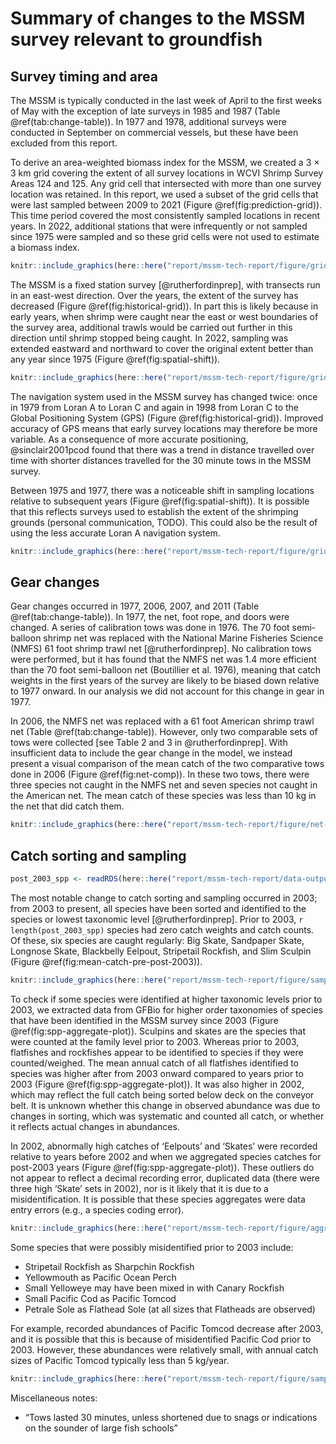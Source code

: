 <!-- SA: it seems to me that this section is about more than just changes to the MSSM survey, but also a bunch of methods of what we/you did and results. Adjust section title? -->

# Summary of changes to the MSSM survey relevant to groundfish

## Survey timing and area

The MSSM is typically conducted in the last week of April to the first weeks of May with the exception of late surveys in 1985 and 1987 (Table \@ref(tab:change-table)).
In 1977 and 1978, additional surveys were conducted in September on commercial vessels, but these have been excluded from this report.

<!-- SA: the transition right here to the grid seems a bit abrupt. Maybe start by stating all the changes to spatial coverage, then motivate the need for a grid (to integrate biomass across the survey domain as approximated by an extrapolation grid?), then describe that grid and how it deals with the spatial change issues? -->
To derive an area-weighted biomass index for the MSSM, we created a 3 $\times$ 3 km grid covering the extent of all survey locations in WCVI Shrimp Survey Areas 124 and 125.
Any grid cell that intersected with more than one survey location was retained.
In this report, we used a subset of the grid cells that were last sampled between 2009 to 2021 (Figure \@ref(fig:prediction-grid)).
This time period covered the most consistently sampled locations in recent years.
In 2022, additional stations that were infrequently or not sampled since 1975 were sampled and so these grid cells were not used to estimate a biomass index.

```r

knitr::include_graphics(here::here("report/mssm-tech-report/figure/grid-prediction-2009.png"), dpi = NA)

```

The MSSM is a fixed station survey [@rutherfordinprep], with transects run in an east-west direction.
Over the years, the extent of the survey has decreased (Figure \@ref(fig:historical-grid)).
In part this is likely because in early years, when shrimp were caught near the east or west boundaries of the survey area, additional trawls would be carried out further in this direction until shrimp stopped being caught.
In 2022, sampling was extended eastward and northward to cover the original extent better than any year since 1975 (Figure \@ref(fig:spatial-shift)).

```r

knitr::include_graphics(here::here("report/mssm-tech-report/figure/grid-historical-nav-changes_no-points.png"), dpi = NA)

```

The navigation system used in the MSSM survey has changed twice: once in 1979 from Loran A to Loran C and again in 1998 from Loran C to the Global Positioning System (GPS) (Figure \@ref(fig:historical-grid)).
Improved accuracy of GPS means that early survey locations may therefore be more variable.
As a consequence of more accurate positioning, @sinclair2001pcod found that there was a trend in distance travelled over time with shorter distances travelled for the 30 minute tows in the MSSM survey.

Between 1975 and 1977, there was a noticeable shift in sampling locations relative to subsequent years (Figure \@ref(fig:spatial-shift)).
It is possible that this reflects surveys used to establish the extent of the shrimping grounds (personal communication, TODO). 
<!-- TODO (JD: I don't think this is the case after reading the 1975 and 1976 cruise reports, or at least there is no mention of change in protocol.) -->
This could also be the result of using the less accurate Loran A navigation system.

```r
knitr::include_graphics(here::here("report/mssm-tech-report/figure/grid-spatial-sampling-changes.png"), dpi = NA)
```

## Gear changes

Gear changes occurred in 1977, 2006, 2007, and 2011 (Table \@ref(tab:change-table)).
In 1977, the net, foot rope, and doors were changed.
A series of calibration tows was done in 1976.
The 70 foot semi-balloon shrimp net was replaced with the National Marine Fisheries Science (NMFS) 61 foot shrimp trawl net [@rutherfordinprep].
No calibration tows were performed, but it has found that the NMFS net was 1.4 more efficient than the 70 foot semi-balloon net (Boutillier et al. 1976), meaning that catch weights in the first years of the survey are likely to be biased down relative to 1977 onward.
<!-- SA: TODO add Boutillier to mssm.bib and cite here -->
In our analysis we did not account for this change in gear in 1977.

In 2006, the NMFS net was replaced with a 61 foot American shrimp trawl net (Table \@ref(tab:change-table)).
However, only two comparable sets of tows were collected [see Table 2 and 3 in @rutherfordinprep].
With insufficient data to include the gear change in the model, we instead present a visual comparison of the mean catch of the two comparative tows done in 2006 (Figure \@ref(fig:net-comp)).
In these two tows, there were three species not caught in the NMFS net and seven species not caught in the American net.
The mean catch of these species was less than 10 kg in the net that did catch them.

```r
knitr::include_graphics(here::here("report/mssm-tech-report/figure/net-comp.png"), dpi = NA)
```

## Catch sorting and sampling

```r
post_2003_spp <- readRDS(here::here("report/mssm-tech-report/data-outputs/post-2003-spp.rds"))
```

The most notable change to catch sorting and sampling occurred in 2003; from 2003 to present, all species have been sorted and identified to the species or lowest taxonomic level [@rutherfordinprep].
Prior to 2003, `r length(post_2003_spp)` species had zero catch weights and catch counts.
Of these, six species are caught regularly: Big Skate, Sandpaper Skate, Longnose Skate, Blackbelly Eelpout, Stripetail Rockfish, and Slim Sculpin (Figure \@ref(fig:mean-catch-pre-post-2003)).

```r
knitr::include_graphics(here::here("report/mssm-tech-report/figure/sampling-2003.png"), dpi = NA)
```

To check if some species were identified at higher taxonomic levels prior to 2003, we extracted data from GFBio for higher order taxonomies of species that have been identified in the MSSM survey since 2003 (Figure \@ref(fig:spp-aggregate-plot)).
Sculpins and skates are the species that were counted at the family level prior to 2003.
Whereas prior to 2003, flatfishes and rockfishes appear to be identified to species if they were counted/weighed.
The mean annual catch of all flatfishes identified to species was higher after from 2003 onward compared to years prior to 2003 (Figure \@ref(fig:spp-aggregate-plot)).
It was also higher in 2002, which may reflect the full catch being sorted below deck on the conveyor belt.
It is unknown whether this change in observed abundance was due to changes in sorting,
which was systematic and counted all catch,
<!-- SA: remove the above clause? I'm not sure how 'which was systematic and counted all catch' is a change in sorting... or reword? -->
or whether it reflects actual changes in abundances.

In 2002, abnormally high catches of 'Eelpouts' and 'Skates' were recorded relative to years before 2002 and when we aggregated species catches for post-2003 years (Figure \@ref(fig:spp-aggregate-plot)).
These outliers do not appear to reflect a decimal recording error, duplicated data (there were three high 'Skate' sets in 2002), nor is it likely that it is due to a misidentification.
It is possible that these species aggregates were data entry errors (e.g., a species coding error).

```r
knitr::include_graphics(here::here("report/mssm-tech-report/figure/aggregated-id-level-plot.png"), dpi = NA)
```

Some species that were possibly misidentified prior to 2003 include:

- Stripetail Rockfish as Sharpchin Rockfish
- Yellowmouth as Pacific Ocean Perch
- Small Yelloweye may have been mixed in with Canary Rockfish
- Small Pacific Cod as Pacific Tomcod
- Petrale Sole as Flathead Sole (at all sizes that Flatheads are observed)

For example, recorded abundances of Pacific Tomcod decrease after 2003, and it is possible that this is because of misidentified Pacific Cod prior to 2003.
However, these abundances were relatively small, with annual catch sizes of Pacific Tomcod typically less than 5 kg/year.

```r
knitr::include_graphics(here::here("report/mssm-tech-report/figure/sampling-cod.png"), dpi = NA)
```

Miscellaneous notes:

- "Tows lasted 30 minutes, unless shortened due to snags or indications
on the sounder of large fish schools"

\clearpage
